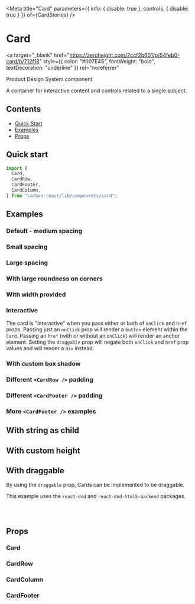 

<Meta
  title="Card"
  parameters={{ info: { disable: true }, controls: { disable: true } }}
  of={CardStories}
/>

# Card

<a
  target="_blank"
  href="https://zeroheight.com/2ccf2b601/p/54feb0-card/b/712f18"
  style={{ color: "#007E45", fontWeight: "bold", textDecoration: "underline" }}
  rel="noreferrer"
>
  Product Design System component
</a>

A container for interactive content and controls related to a single subject.

## Contents

- [Quick Start](#quick-start)
- [Examples](#examples)
- [Props](#props)

## Quick start

```javascript
import {
  Card,
  CardRow,
  CardFooter,
  CardColumn,
} from "carbon-react/lib/components/card";
```

## Examples

### Default - medium spacing

<Canvas of={CardStories.DefaultStory} />

### Small spacing

<Canvas of={CardStories.SmallSpacing} />

### Large spacing

<Canvas of={CardStories.LargeSpacing} />

### With large roundness on corners

<Canvas of={CardStories.WithExtraRoundness} />

### With width provided

<Canvas of={CardStories.WithWidthProvided} />

### Interactive

The card is "interactive" when you pass either or both of `onClick` and `href` props. 
Passing just an `onClick` prop will render a `button` element within the `Card`. 
Passing an `href` (with or without an `onClick`) will render an `a`nchor element.
Setting the `draggable` prop will negate both `onClick` and `href` prop values and will render a `div` instead.

<Canvas of={CardStories.Interactive} />

### With custom box shadow

<Canvas of={CardStories.WithCustomBoxShadow} />

### Different `<CardRow />` padding

<Canvas
  of={CardStories.DifferentCardRowPadding}
/>

### Different `<CardFooter />` padding

<Canvas
  of={CardStories.DifferentCardFooterPadding}
/>

### More `<CardFooter />` examples

<Canvas
  of={CardStories.MoreExamplesOfCardFooter}
/>

## With string as child

<Canvas of={CardStories.WithStringAsChild} />

## With custom height

<Canvas of={CardStories.WithCustomHeight} />

## With draggable

By using the `draggable` prop, Cards can be implemented to be draggable.

This example uses the `react-dnd` and `react-dnd-html5-backend` packages.

```javascript
import { DndProvider, useDrag, useDrop } from "react-dnd";
import { HTML5Backend } from "react-dnd-html5-backend";
```

<Canvas of={CardStories.WithDraggable} />

## Props

### Card
<ArgTypes of={CardStories} />


### CardRow

<ArgTypes of={CardRowStories} />

### CardColumn

<ArgTypes of={CardColumnStories} />

### CardFooter

<ArgTypes of={CardFooterStories} />
